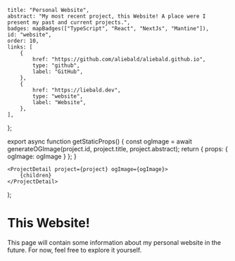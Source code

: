	title: "Personal Website",
	abstract: "My most recent project, this Website! A place were I present my past and current projects.",
	badges: mapBadges(["TypeScript", "React", "NextJs", "Mantine"]),
	id: "website",
	order: 10,
	links: [
		{
			href: "https://github.com/aliebald/aliebald.github.io",
			type: "github",
			label: "GitHub",
		},
		{
			href: "https://liebald.dev",
			type: "website",
			label: "Website",
		},
	],
};


export async function getStaticProps() {
	const ogImage = await generateOGImage(project.id, project.title, project.abstract);
	return { props: { ogImage: ogImage } };
}

	<ProjectDetail project={project} ogImage={ogImage}>
		{children}
	</ProjectDetail>
);

<UnderConstruction />

# This Website!

This page will contain some information about my personal website in the future. For now, feel free to explore it yourself.
